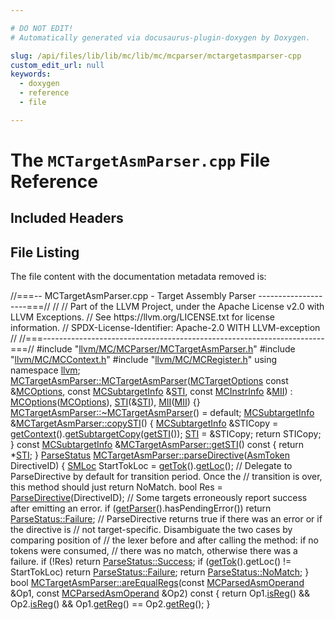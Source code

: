 ```yaml
---

# DO NOT EDIT!
# Automatically generated via docusaurus-plugin-doxygen by Doxygen.

slug: /api/files/lib/lib/mc/lib/mc/mcparser/mctargetasmparser-cpp
custom_edit_url: null
keywords:
  - doxygen
  - reference
  - file

---
```





# The `MCTargetAsmParser.cpp` File Reference

<DoxygenPage pluginConfig={pluginConfig}>



## Included Headers

<IncludesList>
<IncludesListItem
  filePath="llvm/MC/MCParser/MCTargetAsmParser.h"
  permalink="/docs/api/files/include/include/llvm/include/llvm/mc/include/llvm/mc/mcparser/mctargetasmparser-h"
  isLocal="true" />
<IncludesListItem
  filePath="llvm/MC/MCContext.h"
  permalink="/docs/api/files/include/include/llvm/include/llvm/mc/mccontext-h"
  isLocal="true" />
<IncludesListItem
  filePath="llvm/MC/MCRegister.h"
  permalink="/docs/api/files/include/include/llvm/include/llvm/mc/mcregister-h"
  isLocal="true" />
</IncludesList>


## File Listing

The file content with the documentation metadata removed is:

<ProgramListing>

<Link id="l00001" /><CodeLine lineNumber="1"><Highlight kind="comment">//===-- MCTargetAsmParser.cpp - Target Assembly Parser --------------------===//</Highlight><Highlight kind="normal"></Highlight></CodeLine>
<Link id="l00002" /><CodeLine lineNumber="2"><Highlight kind="normal"></Highlight><Highlight kind="comment">//</Highlight><Highlight kind="normal"></Highlight></CodeLine>
<Link id="l00003" /><CodeLine lineNumber="3"><Highlight kind="normal"></Highlight><Highlight kind="comment">// Part of the LLVM Project, under the Apache License v2.0 with LLVM Exceptions.</Highlight><Highlight kind="normal"></Highlight></CodeLine>
<Link id="l00004" /><CodeLine lineNumber="4"><Highlight kind="normal"></Highlight><Highlight kind="comment">// See https://llvm.org/LICENSE.txt for license information.</Highlight><Highlight kind="normal"></Highlight></CodeLine>
<Link id="l00005" /><CodeLine lineNumber="5"><Highlight kind="normal"></Highlight><Highlight kind="comment">// SPDX-License-Identifier: Apache-2.0 WITH LLVM-exception</Highlight><Highlight kind="normal"></Highlight></CodeLine>
<Link id="l00006" /><CodeLine lineNumber="6"><Highlight kind="normal"></Highlight><Highlight kind="comment">//</Highlight><Highlight kind="normal"></Highlight></CodeLine>
<Link id="l00007" /><CodeLine lineNumber="7"><Highlight kind="normal"></Highlight><Highlight kind="comment">//===----------------------------------------------------------------------===//</Highlight><Highlight kind="normal"></Highlight></CodeLine>
<Link id="l00008" /><CodeLine lineNumber="8"><Highlight kind="normal"></Highlight></CodeLine>
<Link id="l00009" /><CodeLine lineNumber="9"><Highlight kind="normal"></Highlight><Highlight kind="preprocessor">#include &quot;<a href="/docs/api/files/include/include/llvm/include/llvm/mc/include/llvm/mc/mcparser/mctargetasmparser-h">llvm/MC/MCParser/MCTargetAsmParser.h</a>&quot;</Highlight><Highlight kind="normal"></Highlight></CodeLine>
<Link id="l00010" /><CodeLine lineNumber="10"><Highlight kind="normal"></Highlight><Highlight kind="preprocessor">#include &quot;<a href="/docs/api/files/include/include/llvm/include/llvm/mc/mccontext-h">llvm/MC/MCContext.h</a>&quot;</Highlight><Highlight kind="normal"></Highlight></CodeLine>
<Link id="l00011" /><CodeLine lineNumber="11"><Highlight kind="normal"></Highlight><Highlight kind="preprocessor">#include &quot;<a href="/docs/api/files/include/include/llvm/include/llvm/mc/mcregister-h">llvm/MC/MCRegister.h</a>&quot;</Highlight><Highlight kind="normal"></Highlight></CodeLine>
<Link id="l00012" /><CodeLine lineNumber="12"><Highlight kind="normal"></Highlight></CodeLine>
<Link id="l00013" /><CodeLine lineNumber="13"><Highlight kind="normal"></Highlight><Highlight kind="keyword">using namespace </Highlight><Highlight kind="normal"><a href="/docs/api/namespaces/llvm">llvm</a>;</Highlight></CodeLine>
<Link id="l00014" /><CodeLine lineNumber="14"><Highlight kind="normal"></Highlight></CodeLine>
<Link id="l00015" /><CodeLine lineNumber="15" lineLink="/docs/api/classes/llvm/mctargetasmparser/#a32cd9ae9007321c391a62dd4bd69d268"><Highlight kind="normal"><a href="/docs/api/classes/llvm/mctargetasmparser/#a32cd9ae9007321c391a62dd4bd69d268">MCTargetAsmParser::MCTargetAsmParser</a>(<a href="/docs/api/classes/llvm/mctargetoptions">MCTargetOptions</a> </Highlight><Highlight kind="keyword">const</Highlight><Highlight kind="normal"> &amp;<a href="/docs/api/classes/llvm/mctargetasmparser/#a163b7a04daeb0dff506415ff9a4da0d4">MCOptions</a>,</Highlight></CodeLine>
<Link id="l00016" /><CodeLine lineNumber="16"><Highlight kind="normal">                                     </Highlight><Highlight kind="keyword">const</Highlight><Highlight kind="normal"> <a href="/docs/api/classes/llvm/mcsubtargetinfo">MCSubtargetInfo</a> &amp;<a href="/docs/api/classes/llvm/mctargetasmparser/#aff6afefbe685c9940c3e082c7f576df6">STI</a>,</Highlight></CodeLine>
<Link id="l00017" /><CodeLine lineNumber="17"><Highlight kind="normal">                                     </Highlight><Highlight kind="keyword">const</Highlight><Highlight kind="normal"> <a href="/docs/api/classes/llvm/mcinstrinfo">MCInstrInfo</a> &amp;<a href="/docs/api/classes/llvm/mctargetasmparser/#a86c4103ccd50c7d1f8df88d71ccfef5e">MII</a>)</Highlight></CodeLine>
<Link id="l00018" /><CodeLine lineNumber="18"><Highlight kind="normal">    : <a href="/docs/api/classes/llvm/mctargetasmparser/#a163b7a04daeb0dff506415ff9a4da0d4">MCOptions</a>(<a href="/docs/api/classes/llvm/mctargetasmparser/#a163b7a04daeb0dff506415ff9a4da0d4">MCOptions</a>), <a href="/docs/api/classes/llvm/mctargetasmparser/#aff6afefbe685c9940c3e082c7f576df6">STI</a>(&amp;<a href="/docs/api/classes/llvm/mctargetasmparser/#aff6afefbe685c9940c3e082c7f576df6">STI</a>), <a href="/docs/api/classes/llvm/mctargetasmparser/#a86c4103ccd50c7d1f8df88d71ccfef5e">MII</a>(<a href="/docs/api/classes/llvm/mctargetasmparser/#a86c4103ccd50c7d1f8df88d71ccfef5e">MII</a>) &#123;&#125;</Highlight></CodeLine>
<Link id="l00019" /><CodeLine lineNumber="19"><Highlight kind="normal"></Highlight></CodeLine>
<Link id="l00020" /><CodeLine lineNumber="20"><Highlight kind="normal"><a href="/docs/api/classes/llvm/mctargetasmparser/#adb56cbf88e8da48cfb512fc3ff449aa2">MCTargetAsmParser::~MCTargetAsmParser</a>() = </Highlight><Highlight kind="keywordflow">default</Highlight><Highlight kind="normal">;</Highlight></CodeLine>
<Link id="l00021" /><CodeLine lineNumber="21"><Highlight kind="normal"></Highlight></CodeLine>
<Link id="l00022" /><CodeLine lineNumber="22" lineLink="/docs/api/classes/llvm/mctargetasmparser/#a1f36fcf8463068f9a2d25b02411c08b9"><Highlight kind="normal"><a href="/docs/api/classes/llvm/mcsubtargetinfo">MCSubtargetInfo</a> &amp;<a href="/docs/api/classes/llvm/mctargetasmparser/#a1f36fcf8463068f9a2d25b02411c08b9">MCTargetAsmParser::copySTI</a>() &#123;</Highlight></CodeLine>
<Link id="l00023" /><CodeLine lineNumber="23"><Highlight kind="normal">  <a href="/docs/api/classes/llvm/mcsubtargetinfo">MCSubtargetInfo</a> &amp;STICopy = <a href="/docs/api/classes/llvm/mcasmparserextension/#aa7399d73f97fdf5bcf6b19f760264848">getContext</a>().<a href="/docs/api/classes/llvm/mccontext/#a05939d944f98272791751dca10bb9f70">getSubtargetCopy</a>(<a href="/docs/api/classes/llvm/mctargetasmparser/#aa1990a3125ab983e6e90a452cb5a2e66">getSTI</a>());</Highlight></CodeLine>
<Link id="l00024" /><CodeLine lineNumber="24"><Highlight kind="normal">  <a href="/docs/api/classes/llvm/mctargetasmparser/#aff6afefbe685c9940c3e082c7f576df6">STI</a> = &amp;STICopy;</Highlight></CodeLine>
<Link id="l00025" /><CodeLine lineNumber="25"><Highlight kind="normal">  </Highlight><Highlight kind="keywordflow">return</Highlight><Highlight kind="normal"> STICopy;</Highlight></CodeLine>
<Link id="l00026" /><CodeLine lineNumber="26"><Highlight kind="normal">&#125;</Highlight></CodeLine>
<Link id="l00027" /><CodeLine lineNumber="27"><Highlight kind="normal"></Highlight></CodeLine>
<Link id="l00028" /><CodeLine lineNumber="28" lineLink="/docs/api/classes/llvm/mctargetasmparser/#aa1990a3125ab983e6e90a452cb5a2e66"><Highlight kind="normal"></Highlight><Highlight kind="keyword">const</Highlight><Highlight kind="normal"> <a href="/docs/api/classes/llvm/mcsubtargetinfo">MCSubtargetInfo</a> &amp;<a href="/docs/api/classes/llvm/mctargetasmparser/#aa1990a3125ab983e6e90a452cb5a2e66">MCTargetAsmParser::getSTI</a>()</Highlight><Highlight kind="keyword"> const </Highlight><Highlight kind="normal">&#123;</Highlight></CodeLine>
<Link id="l00029" /><CodeLine lineNumber="29"><Highlight kind="normal">  </Highlight><Highlight kind="keywordflow">return</Highlight><Highlight kind="normal"> &#42;<a href="/docs/api/classes/llvm/mctargetasmparser/#aff6afefbe685c9940c3e082c7f576df6">STI</a>;</Highlight></CodeLine>
<Link id="l00030" /><CodeLine lineNumber="30"><Highlight kind="normal">&#125;</Highlight></CodeLine>
<Link id="l00031" /><CodeLine lineNumber="31"><Highlight kind="normal"></Highlight></CodeLine>
<Link id="l00032" /><CodeLine lineNumber="32" lineLink="/docs/api/classes/llvm/mctargetasmparser/#a0478394229fb5470e1489709c8711643"><Highlight kind="normal"><a href="/docs/api/classes/llvm/parsestatus">ParseStatus</a> <a href="/docs/api/classes/llvm/mctargetasmparser/#a0478394229fb5470e1489709c8711643">MCTargetAsmParser::parseDirective</a>(<a href="/docs/api/classes/llvm/asmtoken">AsmToken</a> DirectiveID) &#123;</Highlight></CodeLine>
<Link id="l00033" /><CodeLine lineNumber="33"><Highlight kind="normal">  <a href="/docs/api/classes/llvm/smloc">SMLoc</a> StartTokLoc = <a href="/docs/api/classes/llvm/mcasmparserextension/#a4235d087dc899291be41be9db4d811a9">getTok</a>().<a href="/docs/api/classes/llvm/asmtoken/#a16611db1be4d04f03c570d9302504c04">getLoc</a>();</Highlight></CodeLine>
<Link id="l00034" /><CodeLine lineNumber="34"><Highlight kind="normal">  </Highlight><Highlight kind="comment">// Delegate to ParseDirective by default for transition period. Once the</Highlight><Highlight kind="normal"></Highlight></CodeLine>
<Link id="l00035" /><CodeLine lineNumber="35"><Highlight kind="normal">  </Highlight><Highlight kind="comment">// transition is over, this method should just return NoMatch.</Highlight><Highlight kind="normal"></Highlight></CodeLine>
<Link id="l00036" /><CodeLine lineNumber="36"><Highlight kind="normal">  </Highlight><Highlight kind="keywordtype">bool</Highlight><Highlight kind="normal"> Res = <a href="/docs/api/classes/llvm/mctargetasmparser/#a2dbda70cbc1117dfbcba9c3543c0fb59">ParseDirective</a>(DirectiveID);</Highlight></CodeLine>
<Link id="l00037" /><CodeLine lineNumber="37"><Highlight kind="normal"></Highlight></CodeLine>
<Link id="l00038" /><CodeLine lineNumber="38"><Highlight kind="normal">  </Highlight><Highlight kind="comment">// Some targets erroneously report success after emitting an error.</Highlight><Highlight kind="normal"></Highlight></CodeLine>
<Link id="l00039" /><CodeLine lineNumber="39"><Highlight kind="normal">  </Highlight><Highlight kind="keywordflow">if</Highlight><Highlight kind="normal"> (<a href="/docs/api/classes/llvm/mcasmparserextension/#aef625855ca29806691daef93804afba0">getParser</a>().hasPendingError())</Highlight></CodeLine>
<Link id="l00040" /><CodeLine lineNumber="40"><Highlight kind="normal">    </Highlight><Highlight kind="keywordflow">return</Highlight><Highlight kind="normal"> <a href="/docs/api/classes/llvm/parsestatus/#a07e0e7c7dba79a89519092de57d17358">ParseStatus::Failure</a>;</Highlight></CodeLine>
<Link id="l00041" /><CodeLine lineNumber="41"><Highlight kind="normal"></Highlight></CodeLine>
<Link id="l00042" /><CodeLine lineNumber="42"><Highlight kind="normal">  </Highlight><Highlight kind="comment">// ParseDirective returns true if there was an error or if the directive is</Highlight><Highlight kind="normal"></Highlight></CodeLine>
<Link id="l00043" /><CodeLine lineNumber="43"><Highlight kind="normal">  </Highlight><Highlight kind="comment">// not target-specific. Disambiguate the two cases by comparing position of</Highlight><Highlight kind="normal"></Highlight></CodeLine>
<Link id="l00044" /><CodeLine lineNumber="44"><Highlight kind="normal">  </Highlight><Highlight kind="comment">// the lexer before and after calling the method: if no tokens were consumed,</Highlight><Highlight kind="normal"></Highlight></CodeLine>
<Link id="l00045" /><CodeLine lineNumber="45"><Highlight kind="normal">  </Highlight><Highlight kind="comment">// there was no match, otherwise there was a failure.</Highlight><Highlight kind="normal"></Highlight></CodeLine>
<Link id="l00046" /><CodeLine lineNumber="46"><Highlight kind="normal">  </Highlight><Highlight kind="keywordflow">if</Highlight><Highlight kind="normal"> (!Res)</Highlight></CodeLine>
<Link id="l00047" /><CodeLine lineNumber="47"><Highlight kind="normal">    </Highlight><Highlight kind="keywordflow">return</Highlight><Highlight kind="normal"> <a href="/docs/api/classes/llvm/parsestatus/#a66a81b1ff471ed3e871c93599118f34c">ParseStatus::Success</a>;</Highlight></CodeLine>
<Link id="l00048" /><CodeLine lineNumber="48"><Highlight kind="normal">  </Highlight><Highlight kind="keywordflow">if</Highlight><Highlight kind="normal"> (<a href="/docs/api/classes/llvm/mcasmparserextension/#a4235d087dc899291be41be9db4d811a9">getTok</a>().getLoc() != StartTokLoc)</Highlight></CodeLine>
<Link id="l00049" /><CodeLine lineNumber="49"><Highlight kind="normal">    </Highlight><Highlight kind="keywordflow">return</Highlight><Highlight kind="normal"> <a href="/docs/api/classes/llvm/parsestatus/#a07e0e7c7dba79a89519092de57d17358">ParseStatus::Failure</a>;</Highlight></CodeLine>
<Link id="l00050" /><CodeLine lineNumber="50"><Highlight kind="normal">  </Highlight><Highlight kind="keywordflow">return</Highlight><Highlight kind="normal"> <a href="/docs/api/classes/llvm/parsestatus/#a670f6078c68c861b8ecaa1ec082fd736">ParseStatus::NoMatch</a>;</Highlight></CodeLine>
<Link id="l00051" /><CodeLine lineNumber="51"><Highlight kind="normal">&#125;</Highlight></CodeLine>
<Link id="l00052" /><CodeLine lineNumber="52"><Highlight kind="normal"></Highlight></CodeLine>
<Link id="l00053" /><CodeLine lineNumber="53" lineLink="/docs/api/classes/llvm/mctargetasmparser/#a84c25de766316b488ea5106ead27a1b7"><Highlight kind="normal"></Highlight><Highlight kind="keywordtype">bool</Highlight><Highlight kind="normal"> <a href="/docs/api/classes/llvm/mctargetasmparser/#a84c25de766316b488ea5106ead27a1b7">MCTargetAsmParser::areEqualRegs</a>(</Highlight><Highlight kind="keyword">const</Highlight><Highlight kind="normal"> <a href="/docs/api/classes/llvm/mcparsedasmoperand">MCParsedAsmOperand</a> &amp;Op1,</Highlight></CodeLine>
<Link id="l00054" /><CodeLine lineNumber="54"><Highlight kind="normal">                                     </Highlight><Highlight kind="keyword">const</Highlight><Highlight kind="normal"> <a href="/docs/api/classes/llvm/mcparsedasmoperand">MCParsedAsmOperand</a> &amp;Op2)</Highlight><Highlight kind="keyword"> const </Highlight><Highlight kind="normal">&#123;</Highlight></CodeLine>
<Link id="l00055" /><CodeLine lineNumber="55"><Highlight kind="normal">  </Highlight><Highlight kind="keywordflow">return</Highlight><Highlight kind="normal"> Op1.<a href="/docs/api/classes/llvm/mcparsedasmoperand/#a3212ab0fba4f46a46382c297dd7ee5f7">isReg</a>() &amp;&amp; Op2.<a href="/docs/api/classes/llvm/mcparsedasmoperand/#a3212ab0fba4f46a46382c297dd7ee5f7">isReg</a>() &amp;&amp; Op1.<a href="/docs/api/classes/llvm/mcparsedasmoperand/#a78471ca3b825294a4e6015500d7a6630">getReg</a>() == Op2.<a href="/docs/api/classes/llvm/mcparsedasmoperand/#a78471ca3b825294a4e6015500d7a6630">getReg</a>();</Highlight></CodeLine>
<Link id="l00056" /><CodeLine lineNumber="56"><Highlight kind="normal">&#125;</Highlight></CodeLine>

</ProgramListing>

</DoxygenPage>
